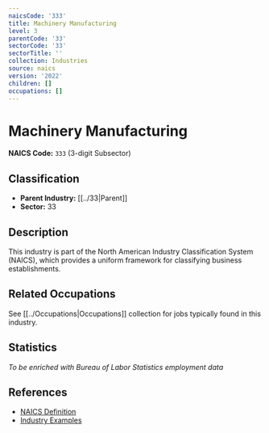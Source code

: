 ```yaml
---
naicsCode: '333'
title: Machinery Manufacturing
level: 3
parentCode: '33'
sectorCode: '33'
sectorTitle: ''
collection: Industries
source: naics
version: '2022'
children: []
occupations: []
---
```

# Machinery Manufacturing

**NAICS Code:** `333` (3-digit Subsector)

## Classification

- **Parent Industry:** [[../33|Parent]]
- **Sector:** 33

## Description

This industry is part of the North American Industry Classification System (NAICS), which provides a uniform framework for classifying business establishments.

## Related Occupations

See [[../Occupations|Occupations]] collection for jobs typically found in this industry.

## Statistics

*To be enriched with Bureau of Labor Statistics employment data*

## References

- [NAICS Definition](https://www.census.gov/naics/)
- [Industry Examples](https://www.census.gov/naics/2022NAICS/)
